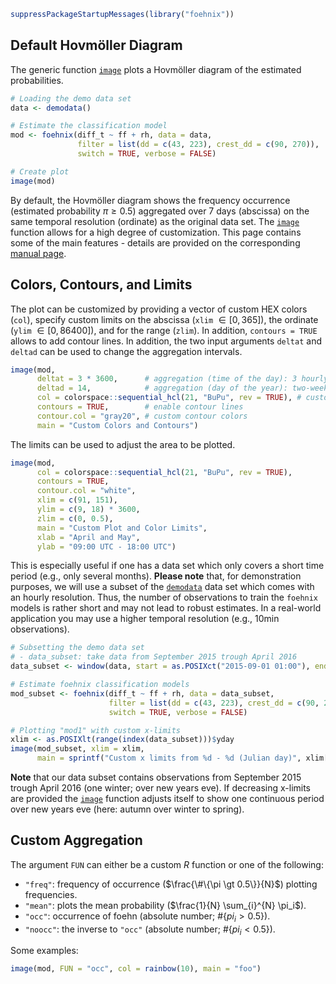 
```r
suppressPackageStartupMessages(library("foehnix"))
```

## Default Hovmöller Diagram

The generic function [`image`](reference/image.html) plots a Hovmöller diagram
of the estimated probabilities.

```r
# Loading the demo data set
data <- demodata()

# Estimate the classification model
mod <- foehnix(diff_t ~ ff + rh, data = data,
               filter = list(dd = c(43, 223), crest_dd = c(90, 270)),
               switch = TRUE, verbose = FALSE)

# Create plot
image(mod)
```

By default, the Hovmöller diagram shows the frequency occurrence (estimated probability $\pi \ge 0.5$)
aggregated over 7 days (abscissa) on the same temporal resolution (ordinate) as the original data set.
The [`image`](reference/image.html) function allows for a high degree of customization. This page
contains some of the main features - details are provided on the corresponding
[manual page](references/image.html).



## Colors, Contours, and Limits

The plot can be customized by providing a vector of custom HEX colors (`col`), specify
custom limits on the abscissa (`xlim` $\in [0, 365]$), the ordinate (`ylim` $\in [0, 86400]$),
and for the range (`zlim`). In addition, `contours = TRUE` allows to add contour lines.
In addition, the two input arguments `deltat` and `deltad` can be used to change the aggregation intervals.

```r
image(mod,
      deltat = 3 * 3600,      # aggregation (time of the day): 3 hourly intervals
      deltad = 14,            # aggregation (day of the year): two-week intervals
      col = colorspace::sequential_hcl(21, "BuPu", rev = TRUE), # custom colors
      contours = TRUE,        # enable contour lines
      contour.col = "gray20", # custom contour colors
      main = "Custom Colors and Contours")
```

The limits can be used to adjust the area to be plotted.

```r
image(mod,
      col = colorspace::sequential_hcl(21, "BuPu", rev = TRUE),
      contours = TRUE,
      contour.col = "white",
      xlim = c(91, 151),
      ylim = c(9, 18) * 3600,
      zlim = c(0, 0.5),
      main = "Custom Plot and Color Limits",
      xlab = "April and May",
      ylab = "09:00 UTC - 18:00 UTC")

```


This is especially useful if one
has a data set which only covers a short time period (e.g., only several months). **Please note**
that, for demonstration purposes, we will use a subset of the [`demodata`](references/demodata.html)
data set which comes with an hourly resolution. Thus, the number of observations to train the
`foehnix` models is rather short and may not lead to robust estimates. In a real-world application
you may use a higher temporal resolution (e.g., 10min observations).


```r
# Subsetting the demo data set
# - data_subset: take data from September 2015 trough April 2016
data_subset <- window(data, start = as.POSIXct("2015-09-01 01:00"), end = as.POSIXlt("2016-04-30"))

# Estimate foehnix classification models
mod_subset <- foehnix(diff_t ~ ff + rh, data = data_subset,
                      filter = list(dd = c(43, 223), crest_dd = c(90, 270)),
                      switch = TRUE, verbose = FALSE)

# Plotting "mod1" with custom x-limits
xlim <- as.POSIXlt(range(index(data_subset)))$yday
image(mod_subset, xlim = xlim,
      main = sprintf("Custom x limits from %d - %d (Julian day)", xlim[1L], xlim[2L]))
```

**Note** that our data subset contains observations from September 2015 trough April 2016
(one winter; over new years eve). If decreasing x-limits are provided the
[`image`](references/image.html) function adjusts itself to show one continuous period
over new years eve (here: autumn over winter to spring).



## Custom Aggregation

The argument `FUN` can either be a custom _R_ function or one of the following:

* `"freq"`: frequency of occurrence ($\frac{\#\{\pi \gt 0.5\}}{N}$) plotting frequencies.
* `"mean"`: plots the mean probability ($\frac{1}{N} \sum_{i}^{N} \pi_i$).
* `"occ"`: occurrence of foehn (absolute number; $\#\{pi_i \gt 0.5\}$).
* `"noocc"`: the inverse to `"occ"` (absolute number; $\#\{pi_i < 0.5\}$).

Some examples:

```r
image(mod, FUN = "occ", col = rainbow(10), main = "foo")
```
